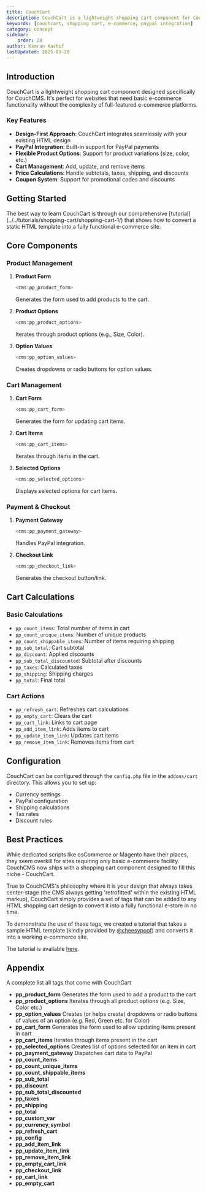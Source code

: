 ```yaml
---
title: CouchCart
description: CouchCart is a lightweight shopping cart component for CouchCMS that enables basic e-commerce functionality while maintaining design flexibility.
keywords: [couchcart, shopping cart, e-commerce, paypal integration]
category: concept
sidebar:
    order: 28
author: Kamran Kashif
lastUpdated: 2025-03-20
---
```



## Introduction

CouchCart is a lightweight shopping cart component designed specifically for CouchCMS. It's perfect for websites that need basic e-commerce functionality without the complexity of full-featured e-commerce platforms.

### Key Features

- **Design-First Approach**: CouchCart integrates seamlessly with your existing HTML design
- **PayPal Integration**: Built-in support for PayPal payments
- **Flexible Product Options**: Support for product variations (size, color, etc.)
- **Cart Management**: Add, update, and remove items
- **Price Calculations**: Handle subtotals, taxes, shipping, and discounts
- **Coupon System**: Support for promotional codes and discounts

## Getting Started

<Card icon="star" title="Tutorial">
The best way to learn CouchCart is through our comprehensive [tutorial](../../tutorials/shopping-cart/shopping-cart-1/) that shows how to convert a static HTML template into a fully functional e-commerce site.
</Card>

## Core Components

### Product Management

<Steps>

1. **Product Form**

   ```php
   <cms:pp_product_form>
   ```

   Generates the form used to add products to the cart.

2. **Product Options**

   ```php
   <cms:pp_product_options>
   ```

   Iterates through product options (e.g., Size, Color).

3. **Option Values**

   ```php
   <cms:pp_option_values>
   ```

   Creates dropdowns or radio buttons for option values.

</Steps>

### Cart Management

<Steps>

1. **Cart Form**

   ```php
   <cms:pp_cart_form>
   ```

   Generates the form for updating cart items.

2. **Cart Items**

   ```php
   <cms:pp_cart_items>
   ```

   Iterates through items in the cart.

3. **Selected Options**

   ```php
   <cms:pp_selected_options>
   ```

   Displays selected options for cart items.

</Steps>

### Payment & Checkout

<Steps>

1. **Payment Gateway**

   ```php
   <cms:pp_payment_gateway>
   ```

   Handles PayPal integration.

2. **Checkout Link**

   ```php
   <cms:pp_checkout_link>
   ```

   Generates the checkout button/link.

</Steps>

## Cart Calculations

### Basic Calculations

- `pp_count_items`: Total number of items in cart
- `pp_count_unique_items`: Number of unique products
- `pp_count_shippable_items`: Number of items requiring shipping
- `pp_sub_total`: Cart subtotal
- `pp_discount`: Applied discounts
- `pp_sub_total_discounted`: Subtotal after discounts
- `pp_taxes`: Calculated taxes
- `pp_shipping`: Shipping charges
- `pp_total`: Final total

### Cart Actions

- `pp_refresh_cart`: Refreshes cart calculations
- `pp_empty_cart`: Clears the cart
- `pp_cart_link`: Links to cart page
- `pp_add_item_link`: Adds items to cart
- `pp_update_item_link`: Updates cart items
- `pp_remove_item_link`: Removes items from cart

## Configuration

CouchCart can be configured through the `config.php` file in the `addons/cart` directory. This allows you to set up:

- Currency settings
- PayPal configuration
- Shipping calculations
- Tax rates
- Discount rules

## Best Practices

While dedicated scripts like osCommerce or Magento have their places, they seem overkill for sites requiring only basic e-commerce facility.
CouchCMS now ships with a shopping cart component designed to fill this niche - CouchCart.

True to CouchCMS's philosophy where it is your design that always takes center-stage (the CMS always getting 'retrofitted' within the existing HTML markup), CouchCart simply provides a set of tags that can be added to any HTML shopping cart design to convert it into a fully functional e-store in no time.

To demonstrate the use of these tags, we created a tutorial that takes a sample HTML template (kindly provided by [@cheesypoof](https://www.couchcms.com/forum/memberlist.php?mode=viewprofile&u=11919)) and converts it into a working e-commerce site.

The tutorial is available [here](../../tutorials/shopping-cart/shopping-cart-1/).

## Appendix

A complete list all tags that come with CouchCart

- **pp_product_form**
    Generates the form used to add a product to the cart
- **pp_product_options**
    Iterates through all product options (e.g. Size, Color etc.)
- **pp_option_values**
    Creates (or helps create) dropdowns or radio buttons of values of an option (e.g. Red, Green etc. for Color)
- **pp_cart_form**
    Generates the form used to allow updating items present in cart
- **pp_cart_items**
    Iterates through items present in the cart
- **pp_selected_options**
    Creates list of options selected for an item in cart
- **pp_payment_gateway**
    Dispatches cart data to PayPal
- **pp_count_items**
- **pp_count_unique_items**
- **pp_count_shippable_items**
- **pp_sub_total**
- **pp_discount**
- **pp_sub_total_discounted**
- **pp_taxes**
- **pp_shipping**
- **pp_total**
- **pp_custom_var**
- **pp_currency_symbol**
- **pp_refresh_cart**
- **pp_config**
- **pp_add_item_link**
- **pp_update_item_link**
- **pp_remove_item_link**
- **pp_empty_cart_link**
- **pp_checkout_link**
- **pp_cart_link**
- **pp_empty_cart**
